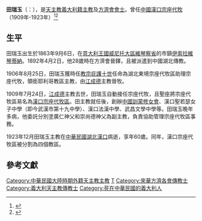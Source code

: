 {{Infobox Christian leader
| type             = bishop
| name             = 田瑞玉<br />Graziano Génnaro
| honorific-suffix = [[方濟會|方濟會會士]]
| title            = [[天主教漢口總教區|前漢口宗座代牧區宗座代牧]]
| image            = 
| caption          = 
| province         = 
| diocese          = 領銜耶利哥教區
| see              = 
| appointed        = 
| term_start       = 1909年7月24日
| term_end         = 1923年12月19日
| predecessor      = [[江成德|江成德]]
| successor        = [[希賢|希賢]]
| other_post       = {{unbulleted list|領銜耶利哥教區主教 (1906年-1923年)}}
| ordination       = 1892年4月2日
| ordained_by      = 
| consecration     = 1906年12月8日
| consecrated_by   = [[江成德|江成德]]
| cardinal         = 
| created_cardinal_by = 
| rank             =  
| birth_name       = 
| birth_date       = 1863年9月6日
| birth_place      = [[意大利王國_(1861年－1946年)|意大利王國]][[威尼托大區|威尼托大區]][[維琴察省|維琴察省]][[伊索拉維琴蒂納|伊索拉維琴蒂納]]
| death_date       = 1923年12月19日 (60歲)
| buried           = [[中華民國大陸時期|中華民國]][[湖北|湖北]][[漢口|漢口]]
| religion         = [[天主教|天主教]]
| residence        = 
| profession       =
| alma_mater       = 
| nationality      = [[義大利人|義大利籍]]
| previous_post    = {{unbulleted list|湖北東境宗座代牧區助理宗座代牧 (1906年-1923年)}}
| motto            = 
| signature        = 
| coat_of_arms     = 
}}
'''田瑞玉'''（{{lang|it|Graziano Génnaro}}：{{bd|1863年|9月6日|1923年|12月|catIdx=T}}），是[[天主教|天主教]][[義大利人|義大利籍]][[主教|主教]]及[[方濟會|方濟會會士]]。曾任[[中國|中國]][[天主教漢口總教區|漢口宗座代牧]]（1909年-1923年）<ref>{{Cite web |url=http://www.catholic-hierarchy.org/bishop/bgenna.html |title=Bishop Graziano Génnaro, O.F.M. † |accessdate=1921年 |archive-date=2008-07-25 |archive-url=https://web.archive.org/web/20080725081129/http://www.catholic-hierarchy.org/bishop/bgenna.html |dead-url=no }}</ref><ref>{{Cite web |url=http://www.gcatholic.org/dioceses/diocese/hank0.htm#72910 |title=Metropolitan Archdiocese of Hankou 漢口 |access-date=2021年9月10日 |archive-date=2021年9月12日 |archive-url=https://web.archive.org/web/20210912150356/http://www.gcatholic.org/dioceses/diocese/hank0.htm#72910 |dead-url=no }}</ref>

==生平==
田瑞玉出生於1863年9月6日，在[[意大利王國_(1861年－1946年)|意大利王國]][[威尼托大區|威尼托大區]][[維琴察省|維琴察省]]的市鎮[[伊索拉維琴蒂納|伊索拉維琴蒂納]]。1892年4月2日，他28歲時在方濟會晉鐸，且被派遣到中國湖北傳教。

1906年8月25日，田瑞玉獲時任[[教宗|教宗]][[庇護十世|庇護十世]]任命為湖北東境宗座代牧區助理宗座代牧，領銜耶利哥教區主教，由[[江成德|江成德]]主教晉牧。

1909年7月24日，[[江成德|江成德]]主教去世，田瑞玉自動接任宗座代牧，且聖座將宗座代牧區易名為[[天主教漢口總教區|漢口宗座代牧區]]。田主教就任後，創辦[[中國訓蒙修女會|中國訓蒙修女會]]、漢口聖若瑟女子中學（即今武漢市第十九中學）、漢口法漢中學、武昌文學中學等。田瑞玉晚年多病，他委託分別塗廣仁神父和崇尚德神父為副主教，負責協助管理宗座代牧區事務。

1923年12月田瑞玉主教在[[中華民國大陸時期|中華民國]][[湖北|湖北]][[漢口|漢口]]病逝，享年60歲。同年，漢口宗座代牧區被分割為四個教區。

== 參考文獻 ==
{{Reflist}}

{{赴華外國傳教士列表}}

[[Category:中華民國大陸時期外籍天主教主教|Category:中華民國大陸時期外籍天主教主教]]
[[Category:在中華民國的天主教傳教士_(1949年前)|T]]
[[Category:來華方濟各會傳教士|Category:來華方濟各會傳教士]]
[[Category:義大利天主教傳教士|Category:義大利天主教傳教士]]
[[Category:死在中華民國的義大利人|Category:死在中華民國的義大利人]]